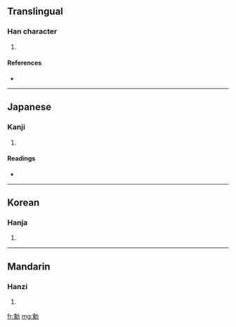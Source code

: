 ==Translingual==

===Han character===
{{Han char|rn=19|rad=力|as=12|sn=14|four=|canj=弓人大尸 (NOKS)}}

# {{defn|Han|sort=力12}}

====References====
* {{Han ref|kx=0149.160|dkj=02438|dj=0337.080|hdz=10380.160|uh=52E8|ud=21224}}

----

==Japanese==

===Kanji===
{{ja-kanji|grade=|rs=力12}}

# {{defn|Japanese|sort=力12}}

====Readings====
* {{ja-readings|on=[[よう]] (yō), [[しょう]] (shō), [[じょう]] (jō)|kun=[[ゆるやか]] (yuruyaka), [[うごく]] (ugoku)}}

----

==Korean==

===Hanja===
{{ko-hanja|hangeul=[[양]], [[상]]|rv=yang, sang|mr=yang, sang}}

# {{defn|Korean|sort=力12}}

----

==Mandarin==

===Hanzi===
{{cmn-hanzi|pin=[[yǎng]] ([[yang3]])|wg=yang<sup>3</sup>}}

# {{defn|Mandarin|sort=力12}}

[[fr:勨]]
[[mg:勨]]
